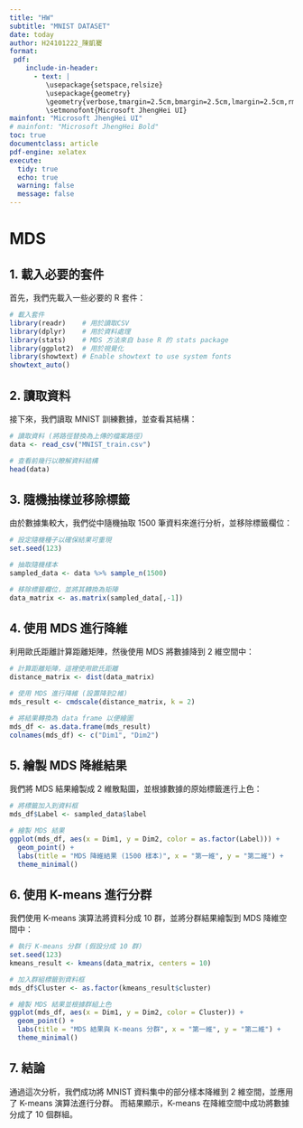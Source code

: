 ---
title: "HW"
subtitle: "MNIST DATASET"
date: today
author: H24101222_陳凱騫
format:
 pdf:
    include-in-header:
      - text: |
         \usepackage{setspace,relsize}
         \usepackage{geometry}
         \geometry{verbose,tmargin=2.5cm,bmargin=2.5cm,lmargin=2.5cm,rmargin=2.5cm}
         \setmonofont{Microsoft JhengHei UI}  
mainfont: "Microsoft JhengHei UI"
# mainfont: "Microsoft JhengHei Bold"
toc: true
documentclass: article
pdf-engine: xelatex
execute:
  tidy: true
  echo: true
  warning: false
  message: false
---
# MDS

## 1. 載入必要的套件

首先，我們先載入一些必要的 R 套件：

```{r}
# 載入套件
library(readr)    # 用於讀取CSV
library(dplyr)    # 用於資料處理
library(stats)    # MDS 方法來自 base R 的 stats package
library(ggplot2)  # 用於視覺化
library(showtext) # Enable showtext to use system fonts
showtext_auto()
```

## 2. 讀取資料

接下來，我們讀取 MNIST 訓練數據，並查看其結構：

```{r}
# 讀取資料 (將路徑替換為上傳的檔案路徑)
data <- read_csv("MNIST_train.csv")

# 查看前幾行以瞭解資料結構
head(data)
```

## 3. 隨機抽樣並移除標籤

由於數據集較大，我們從中隨機抽取 1500 筆資料來進行分析，並移除標籤欄位：

```{r}
# 設定隨機種子以確保結果可重現
set.seed(123)

# 抽取隨機樣本
sampled_data <- data %>% sample_n(1500)

# 移除標籤欄位，並將其轉換為矩陣
data_matrix <- as.matrix(sampled_data[,-1])
```

## 4. 使用 MDS 進行降維

利用歐氏距離計算距離矩陣，然後使用 MDS 將數據降到 2 維空間中：

```{r}
# 計算距離矩陣，這裡使用歐氏距離
distance_matrix <- dist(data_matrix)

# 使用 MDS 進行降維 (設置降到2維)
mds_result <- cmdscale(distance_matrix, k = 2)

# 將結果轉換為 data frame 以便繪圖
mds_df <- as.data.frame(mds_result)
colnames(mds_df) <- c("Dim1", "Dim2")
```

## 5. 繪製 MDS 降維結果

我們將 MDS 結果繪製成 2 維散點圖，並根據數據的原始標籤進行上色：

```{r}
# 將標籤加入到資料框
mds_df$Label <- sampled_data$label

# 繪製 MDS 結果
ggplot(mds_df, aes(x = Dim1, y = Dim2, color = as.factor(Label))) +
  geom_point() +
  labs(title = "MDS 降維結果 (1500 樣本)", x = "第一維", y = "第二維") +
  theme_minimal()
```

## 6. 使用 K-means 進行分群

我們使用 K-means 演算法將資料分成 10 群，並將分群結果繪製到 MDS 降維空間中：

```{r}
# 執行 K-means 分群 (假設分成 10 群)
set.seed(123)
kmeans_result <- kmeans(data_matrix, centers = 10)

# 加入群組標籤到資料框
mds_df$Cluster <- as.factor(kmeans_result$cluster)

# 繪製 MDS 結果並根據群組上色
ggplot(mds_df, aes(x = Dim1, y = Dim2, color = Cluster)) +
  geom_point() +
  labs(title = "MDS 結果與 K-means 分群", x = "第一維", y = "第二維") +
  theme_minimal()
```

## 7. 結論

通過這次分析，我們成功將 MNIST 資料集中的部分樣本降維到 2 維空間，並應用了 K-means 演算法進行分群。
而結果顯示，K-means 在降維空間中成功將數據分成了 10 個群組。
